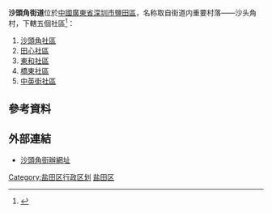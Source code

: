 {{Not|沙頭角公路}}
'''沙頭角街道'''位於[[中國|中國]][[廣東省|廣東省]][[深圳市|深圳市]][[鹽田區|鹽田區]]，名称取自街道内重要村落——沙头角村，下轄五個社區<ref name=xzqh>{{cite web |url=http://www.yantian.gov.cn/cn/zjyt/csyt/xzqh/ |title=行政区划 |accessdate=2013-03-26 |language=zh-hans |archive-date=2013-07-04 |archive-url=https://web.archive.org/web/20130704182616/http://www.yantian.gov.cn/cn/zjyt/csyt/xzqh/ |dead-url=no }}</ref>：
# [[沙頭角社區|沙頭角社區]]
# [[田心社區_(沙頭角)|田心社區]]
# [[東和社區|東和社區]]
# [[橋東社區|橋東社區]]
# [[中英街社區|中英街社區]]

== 參考資料 ==
{{reflist}}

== 外部連結 ==
* [http://www.yantian.gov.cn/main/zwzc/zfjg/jdbsc/stjjdbsc/gzdt/index.shtml?pId=2456&catalogId=2580 沙頭角街辦網址] {{Wayback|url=http://www.yantian.gov.cn/main/zwzc/zfjg/jdbsc/stjjdbsc/gzdt/index.shtml?pId=2456&catalogId=2580 |date=20071101130123 }}

{{深圳小作品}}
{{深圳市盐田区行政区划}}
[[Category:盐田区行政区划|Category:盐田区行政区划]]
[[Category:深圳街道_(行政区划)|盐田区]]